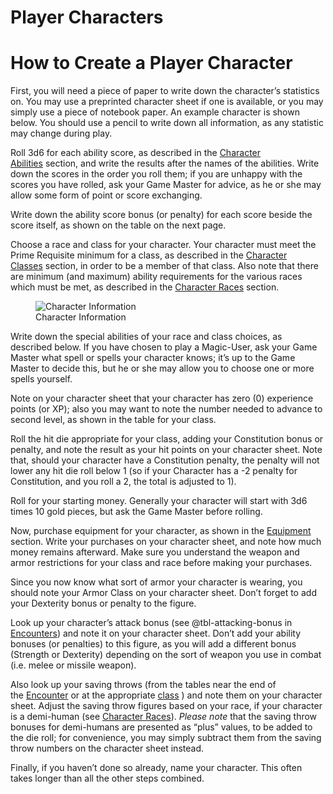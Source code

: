 
# Player Characters 

# How to Create a Player Character

First, you will need a piece of paper to write down the character's statistics on. You may use a preprinted character sheet if one is available, or you may simply use a piece of notebook paper. An example character is shown below. You should use a pencil to write down all information, as any statistic may change during play.

Roll 3d6 for each ability score, as described in the [Character Abilities](abilities.qmd#ability-scores) section, and write the results after the names of the abilities. Write down the scores in the order you roll them; if you are unhappy with the scores you have rolled, ask your Game Master for advice, as he or she may allow some form of point or score exchanging.

Write down the ability score bonus (or penalty) for each score beside the score itself, as shown on the table on the next page.

Choose a race and class for your character. Your character must meet the Prime Requisite minimum for a class, as described in the [Character Classes](class.qmd#character-classes) section, in order to be a member of that class. Also note that there are minimum (and maximum) ability requirements for the various races which must be met, as described in the [Character Races](races.qmd#character-races) section.

![Character Information](./images/char.png){#fig-char-info}

Write down the special abilities of your race and class choices, as described below. If you have chosen to play a Magic-User, ask your Game Master what spell or spells your character knows; it's up to the Game Master to decide this, but he or she may allow you to choose one or more spells yourself.

Note on your character sheet that your character has zero (0) experience points (or XP); also you may want to note the number needed to advance to second level, as shown in the table for your class.

Roll the hit die appropriate for your class, adding your Constitution bonus or penalty, and note the result as your hit points on your character sheet. Note that, should your character have a Constitution penalty, the penalty will not lower any hit die roll below 1 (so if your Character has a -2 penalty for Constitution, and you roll a 2, the total is adjusted to 1).

Roll for your starting money. Generally your character will start with 3d6 times 10 gold pieces, but ask the Game Master before rolling.

Now, purchase equipment for your character, as shown in the [Equipment](equipment.qmd) section. Write your purchases on your character sheet, and note how much money remains afterward. Make sure you understand the weapon and armor restrictions for your class and race before making your purchases.

Since you now know what sort of armor your character is wearing, you should note your Armor Class on your character sheet. Don't forget to add your Dexterity bonus or penalty to the figure.

Look up your character's attack bonus (see @tbl-attacking-bonus in [Encounters](combat.qmd)) and note it on your character sheet. Don't add your ability bonuses (or penalties) to this figure, as you will add a different bonus (Strength or Dexterity) depending on the sort of weapon you use in combat (i.e. melee or missile weapon).

Also look up your saving throws (from the tables near the end of the [Encounter](combat.qmd#saving-throw-tables-by-class) or at the appropriate [class](class.qmd#character-classes) ) and note them on your character sheet. Adjust the saving throw figures based on your race, if your character is a demi-human (see [Character Races](races.qmd)). *Please note* that the saving throw bonuses for demi-humans are presented as "plus" values, to be added to the die roll; for convenience, you may simply subtract them from the saving throw numbers on the character sheet instead.

Finally, if you haven't done so already, name your character. This often takes longer than all the other steps combined.

